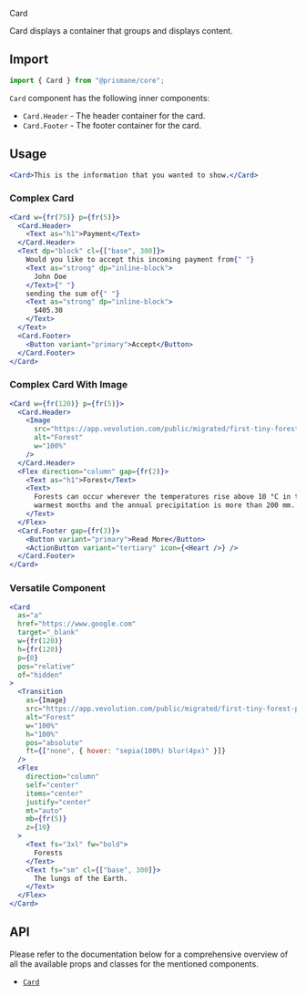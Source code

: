 <Versatile>Card</Versatile>

Card displays a container that groups and displays content.

## Import

```js
import { Card } from "@prismane/core";
```

`Card` component has the following inner components:

- `Card.Header` - The header container for the card.
- `Card.Footer` - The footer container for the card.

## Usage

```jsx
<Card>This is the information that you wanted to show.</Card>
```

### Complex Card

```jsx
<Card w={fr(75)} p={fr(5)}>
  <Card.Header>
    <Text as="h1">Payment</Text>
  </Card.Header>
  <Text dp="block" cl={["base", 300]}>
    Would you like to accept this incoming payment from{" "}
    <Text as="strong" dp="inline-block">
      John Doe
    </Text>{" "}
    sending the sum of{" "}
    <Text as="strong" dp="inline-block">
      $405.30
    </Text>
  </Text>
  <Card.Footer>
    <Button variant="primary">Accept</Button>
  </Card.Footer>
</Card>
```

### Complex Card With Image

```jsx
<Card w={fr(120)} p={fr(5)}>
  <Card.Header>
    <Image
      src="https://app.vevolution.com/public/migrated/first-tiny-forest-planted-england-1.jpg"
      alt="Forest"
      w="100%"
    />
  </Card.Header>
  <Flex direction="column" gap={fr(2)}>
    <Text as="h1">Forest</Text>
    <Text>
      Forests can occur wherever the temperatures rise above 10 °C in the
      warmest months and the annual precipitation is more than 200 mm.
    </Text>
  </Flex>
  <Card.Footer gap={fr(3)}>
    <Button variant="primary">Read More</Button>
    <ActionButton variant="tertiary" icon={<Heart />} />
  </Card.Footer>
</Card>
```

### Versatile Component

```jsx
<Card
  as="a"
  href="https://www.google.com"
  target="_blank"
  w={fr(120)}
  h={fr(120)}
  p={0}
  pos="relative"
  of="hidden"
>
  <Transition
    as={Image}
    src="https://app.vevolution.com/public/migrated/first-tiny-forest-planted-england-1.jpg"
    alt="Forest"
    w="100%"
    h="100%"
    pos="absolute"
    ft={["none", { hover: "sepia(100%) blur(4px)" }]}
  />
  <Flex
    direction="column"
    self="center"
    items="center"
    justify="center"
    mt="auto"
    mb={fr(5)}
    z={10}
  >
    <Text fs="3xl" fw="bold">
      Forests
    </Text>
    <Text fs="sm" cl={["base", 300]}>
      The lungs of the Earth.
    </Text>
  </Flex>
</Card>
```

## API

Please refer to the documentation below for a comprehensive overview of all the available props and classes for the mentioned components.

- [`Card`](/docs/components-api/card-api)
